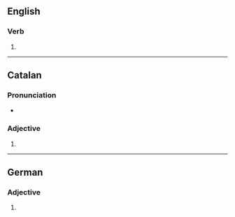 {{also|obsolètes}}
==English==

===Verb===
{{head|en|verb form}}

# {{en-third-person singular of|obsolete}}

----

==Catalan==

===Pronunciation===
* {{ca-IPA}}

===Adjective===
{{head|ca|adjective form}}

# {{feminine plural of|ca|obsolet}}

----

==German==

===Adjective===
{{head|de|adjective form}}

# {{inflection of|de|obsolet||str//mix|nom//acc|n|s}}